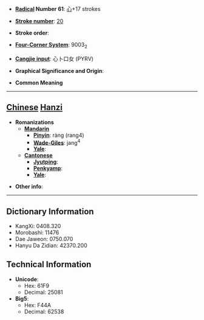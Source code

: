 * '''[[Wiktionary:Chinese radical index| Radical]] Number 61''': [[Wiktionary:Chinese radical index 心|心]]+17 strokes

* '''[[Wiktionary:Chinese total strokes index|Stroke number]]''': [[Wiktionary:Chinese total strokes index 20|20]]

* '''Stroke order''': 

* '''[[Wiktionary:Chinese four corner index|Four-Corner System]]''': 9003<sub>2</sub>

* '''[[Wiktionary:Chinese Cangjie index|Cangjie input]]''': 心卜口女 (PYRV)

* '''Graphical Significance and Origin''': 

* '''Common Meaning'''

----

== [[Chinese]] [[Hanzi]] ==

* '''Romanizations'''
** '''[[Mandarin]]'''
*** '''[[Pinyin]]''': ràng (rang4)
*** '''[[Wade-Giles]]''': jang<sup>4</sup>
*** '''[[Yale]]''': 
** '''[[Cantonese]]'''
*** '''[[Jyutping]]''':
*** '''[[Penkyamp]]''': 
*** '''[[Yale]]''': 

* '''Other info''': 

----

== Dictionary Information ==

* KangXi: 0408.320
* Morobashi: 11476
* Dae Jaweon: 0750.070
* Hanyu Da Zidian: 42370.200

== Technical Information ==

* '''Unicode''':
** Hex: 61F9
** Decimal: 25081
* '''Big5''':
** Hex: F44A
** Decimal: 62538
